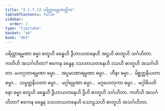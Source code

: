 ```yaml
---
title: "2.1.7.13 ပရိတ္တာရမ္မဏတ္တိက"
tableOfContents: false
sidebar:
  order: 3
type: "tipitaka"
basket: "ab"
book: "dht"
---
```



<DynamicBreadcrumb />

<Division number="97" book="dht">

<Paragraph number="143" book="dht">
ပရိတ္တာရမ္မဏာ ဓမ္မာ စတူဟိ ခန္ဓေဟိ ဒွီဟာယတနေဟိ အဋ္ဌဟိ ဓာတူဟိ သင်္ဂဟိတာ. ကတိဟိ အသင်္ဂဟိတာ? ဧကေန ခန္ဓေန ဒသဟာယတနေဟိ ဒသဟိ ဓာတူဟိ အသင်္ဂဟိတာ.
</Paragraph>

</Division>
<Division number="98" book="dht">

<Paragraph number="144" book="dht">
မဟဂ္ဂတာရမ္မဏာ ဓမ္မာ…  အပ္ပမာဏာရမ္မဏာ ဓမ္မာ…  ဟီနာ ဓမ္မာ…  မိစ္ဆတ္တနိယတာ ဓမ္မာ…  သမ္မတ္တနိယတာ ဓမ္မာ…  မဂ္ဂါရမ္မဏာ ဓမ္မာ…  မဂ္ဂဟေတုကာ ဓမ္မာ…  မဂ္ဂါဓိပတိနော ဓမ္မာ စတူဟိ ခန္ဓေဟိ ဒွီဟာယတနေဟိ ဒွီဟိ ဓာတူဟိ သင်္ဂဟိတာ. ကတိဟိ အသင်္ဂဟိတာ? ဧကေန ခန္ဓေန ဒသဟာယတနေဟိ သောဠသဟိ ဓာတူဟိ အသင်္ဂဟိတာ.
</Paragraph>
</Division>